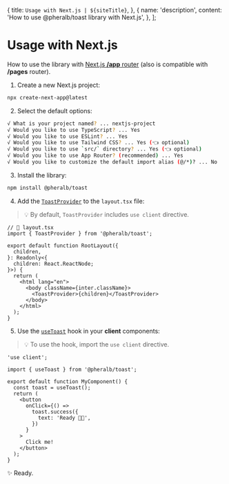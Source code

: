 
  {
    title: `Usage with Next.js | ${siteTitle}`,
  },
  {
    name: 'description',
    content: 'How to use @pheralb/toast library with Next.js',
  },
];

# Usage with Next.js

How to use the library with [Next.js **/app** router](https://nextjs.org/docs) (also is compatible with **/pages** router).

1. Create a new Next.js project:

```bash
npx create-next-app@latest
```

2. Select the default options:

```bash
√ What is your project named? ... nextjs-project
√ Would you like to use TypeScript? ... Yes
√ Would you like to use ESLint? ... Yes
√ Would you like to use Tailwind CSS? ... Yes (👈 optional)
√ Would you like to use `src/` directory? ... Yes (👈 optional)
√ Would you like to use App Router? (recommended) ... Yes
√ Would you like to customize the default import alias (@/*)? ... No
```

3. Install the library:

```bash
npm install @pheralb/toast
```

4. Add the [`ToastProvider`](/provider) to the `layout.tsx` file:

> 💡 By default, `ToastProvider` includes `use client` directive.

```tsx
// 📃 layout.tsx
import { ToastProvider } from '@pheralb/toast';

export default function RootLayout({
  children,
}: Readonly<{
  children: React.ReactNode;
}>) {
  return (
    <html lang="en">
      <body className={inter.className}>
        <ToastProvider>{children}</ToastProvider>
      </body>
    </html>
  );
}
```

5. Use the [`useToast`](/useToast) hook in your **client** components:

> 💡 To use the hook, import the `use client` directive.

```tsx
'use client';

import { useToast } from '@pheralb/toast';

export default function MyComponent() {
  const toast = useToast();
  return (
    <button
      onClick={() =>
        toast.success({
          text: 'Ready 🚀✨',
        })
      }
    >
      Click me!
    </button>
  );
}
```

✨ Ready.
